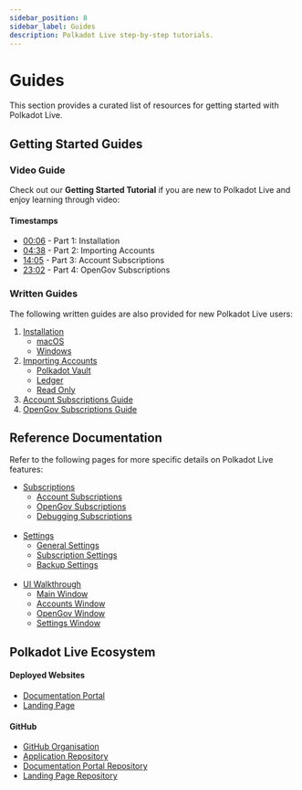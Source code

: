 ```yaml
---
sidebar_position: 8
sidebar_label: Guides
description: Polkadot Live step-by-step tutorials.
---
```



# Guides

This section provides a curated list of resources for getting started with Polkadot Live.

## Getting Started Guides

### Video Guide

Check out our **Getting Started Tutorial** if you are new to Polkadot Live and enjoy learning through video:

<Vid
  src="https://www.youtube.com/embed/s6vlrptFqVY?si=1EKGxkYsvV446gVh"
  title="YouTube Video Player"
/>

#### Timestamps

- [00:06](https://youtu.be/s6vlrptFqVY?si=nSi_vXu-chwOM6A4&t=6) - Part 1: Installation
- [04:38](https://youtu.be/s6vlrptFqVY?si=nSi_vXu-chwOM6A4&t=278) - Part 2: Importing Accounts
- [14:05](https://youtu.be/s6vlrptFqVY?si=nSi_vXu-chwOM6A4&t=845) - Part 3: Account Subscriptions
- [23:02](https://youtu.be/s6vlrptFqVY?si=nSi_vXu-chwOM6A4&t=1382) - Part 4: OpenGov Subscriptions

### Written Guides

The following written guides are also provided for new Polkadot Live users:

1. [Installation](/getting-started/installation)
    - [macOS](/getting-started/installation/macos)
    - [Windows](/getting-started/installation/windows)
2. [Importing Accounts](/getting-started/import)
    - [Polkadot Vault](/getting-started/import/vault)
    - [Ledger](/getting-started/import/ledger)
    - [Read Only](/getting-started/import/read-only)
3. [Account Subscriptions Guide](/getting-started/accounts)
4. [OpenGov Subscriptions Guide](/getting-started/opengov)

## Reference Documentation

Refer to the following pages for more specific details on Polkadot Live features:

- [Subscriptions](/category/subscriptions)
    - [Account Subscriptions](/subscriptions/account)
    - [OpenGov Subscriptions](/subscriptions/opengov)
    - [Debugging Subscriptions](/subscriptions/debugging)<br /><br />
- [Settings](/category/settings)
    - [General Settings](/app-settings/general)
    - [Subscription Settings](/app-settings/subscriptions)
    - [Backup Settings](/app-settings/backup)<br /><br />
- [UI Walkthrough](/user-interface)
    - [Main Window](/user-interface/main)
    - [Accounts Window](/user-interface/accounts)
    - [OpenGov Window](/user-interface/opengov)
    - [Settings Window](/user-interface/settings)

## Polkadot Live Ecosystem

#### Deployed Websites

- [Documentation Portal](https://polkadot-live.github.io/)
- [Landing Page](https://polkadot-live.app)

#### GitHub

- [GitHub Organisation](https://github.com/polkadot-live)
- [Application Repository](https://github.com/polkadot-live/polkadot-live-app)
- [Documentation Portal Repository](https://github.com/polkadot-live/polkadot-live.github.io)
- [Landing Page Repository](https://github.com/polkadot-live/landing)
